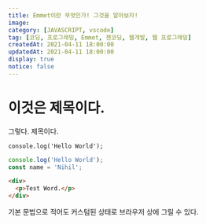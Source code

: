 ```yaml
---
title: Emmet이란 무엇인가! 그것을 알아보자!
image: 
category: [JAVASCRIPT, vscode]
tag: [코딩, 프로그래밍, Emmet, 젠코딩, 웹개발, 웹 프로그래밍]
createdAt: 2021-04-11 18:00:00
updatedAt: 2021-04-11 18:00:00
display: true
notice: false
---
```


# 이것은 제목이다.
그렇다. 제목이다.

`console.log('Hello World');`

```js
console.log('Hello World');
const name = 'Nihil';
```

```html
<div>
  <p>Test Word.</p>
</div>
```

기본 문법으로 적어도 커스텀된 상태로 브라우저 상에 그릴 수 있다.
